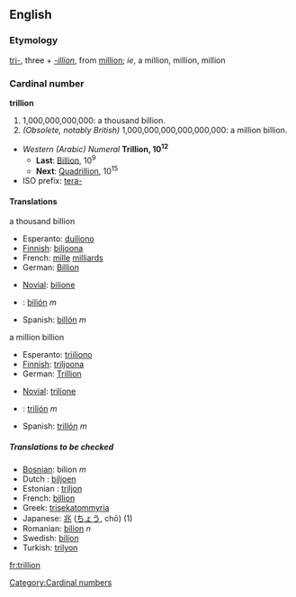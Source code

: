 ==English==
===Etymology===
[[tri-]], three + ''[[-illion]]'', from [[million]]; ''ie'', a million, million, million

===Cardinal number===
'''trillion'''
#1,000,000,000,000: a thousand billion.
#''(Obsolete, notably British)'' 1,000,000,000,000,000,000: a million billion.
*''Western (Arabic) Numeral'' '''Trillion, 10<sup>12</sup>'''
**'''Last''': [[Billion]], 10<sup>9</sup>
**'''Next''': [[Quadrillion]], 10<sup>15</sup>
*ISO prefix: [[tera-]]

====Translations====
;a thousand billion
{{top}}
*Esperanto: [[duiliono]]
*[[Finnish]]: [[biljoona]]
*French: [[mille]] [[milliard]]s
*German: [[Billion]]
{{mid}}
*[[Novial]]: [[bilione]]
*{{sk}}: [[bilión]] ''m''
* Spanish: [[billón]] ''m''
{{bottom}}

;a million billion
{{top}}
*Esperanto: [[triiliono]]
*[[Finnish]]: [[triljoona]]
* German: [[Trillion]]
{{mid}}
*[[Novial]]: [[trilione]]
*{{sk}}: [[trilión]] ''m''
* Spanish: [[trillón]] ''m''
{{bottom}}

=====Translations to be checked=====
{{checktrans}}
*[[Bosnian]]: bilion ''m''
*Dutch : [[biljoen]]
*Estonian : [[triljon]]
*French: [[billion]]
*Greek: [[trisekatommyria]]
*Japanese: [[兆]] ([[ちょう]], chō) (1)
*Romanian: [[bilion]] ''n''
*Swedish: [[biljon]]
*Turkish: [[trilyon]]

[[Category:Cardinal numbers]]

[[fr:trillion]]